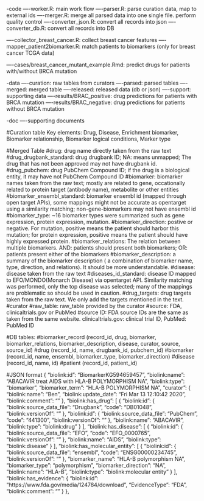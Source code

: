 -code
----worker.R: main work flow
----parser.R: parse curation data, map to external ids
----merger.R: merge all parsed data into one single file. perform quality control
----converter_json.R: convert all records into json 
----converter_db.R: convert all records into DB

----collector_breast_cancer.R: collect breast cancer features
----mapper_patient2biomarker.R: match patients to biomarkers (only for breast cancer TCGA data)

----cases/breast_cancer_mutant_example.Rmd: predict drugs for patients with/without BRCA mutation

-data
----curation: raw tables from curators
----parsed: parsed tables
----merged: merged table
----released: released data (db or json)
----support: supporting data
----results/BRAC_positive: drug predictions for patients with BRCA mutation
----results/BRAC_negative: drug predictions for patients without BRCA mutation

-doc
----supporting documents

#################
#Curation table
Key elements: 
Drug, Disease, Enrichment biomarker, Biomarker relationship,	Biomarker logical conditions,	Marker type

#################
#Merged Table
#drug: drug name directly taken from the raw text
#drug_drugbank_standard: drug drugbank ID; NA: means unmapped; The drug that has not been approved may not have drugbank id.
#drug_pubchem: drug PubChem Compound ID; if the drug is a biological entity, it may have not PubChem Compound ID
#biomarker: biomarker names taken from the raw text; mostly are related to gene, occationally related to protein target (antibody name), metabolite or other entities
#biomarker_ensembl_standard: biomarker ensembl id (mapped through open target APIs), some mappings might not be accurate as opentarget using a similarity matching; non-gene-biomarkers may not have ensembl id
#biomarker_type: ~16 biomarker types were summarized such as gene expression, protein expression, mutation.
#biomarker_direction: postive or negative. For mutation, positive means the patient should harbor this mutation; for protein expression, positive means the patient should have highly expressed protein.
#biomarker_relations: The relation between multiple biomarkers. AND: patients should present both biomarkers; OR: patients present either of the biomarkers
#biomarker_description: a summary of the biomarker description ( a combination of biomarker name, type, direction, and relations). It should be more understandable.
#disease: disease taken from the raw text
#diseases_id_standard: disease ID mapped to EFO/MONDO(Monarch Disease) via opentarget API. Similarity matching was performed, only the top disease was selected; many of the mappings are problematic so should be used in caution.
#drug_targets: drug targets taken from the raw text. We only add the targets mentioned in the text.
#curator
#raw_table: raw_table provided by the curator
#source: FDA, clinicaltrials.gov or PubMed
#source ID: FDA source IDs are the same as taken from the same website. clinicaltrials.gov: clinical trial ID, PubMed: PubMed ID

#################
#DB tables:
#biomarker_record (record_id,	drug,	biomarker,	biomarker_relations,	biomarker_description,	disease,	curator,	source,	source_id)
#drug (record_id, name, drugbank_id, pubchem_id)
#biomarker (record_id, name, ensembl, biomarker_type, biomarker_direction)
#disease (record_id, name, id)
#patient (record_id, patient_id)

#################
#JSON format
 {
        "biolink:id": "BiomarkerKG594659457",
        "biolink:name": "ABACAVIR treat AIDS with HLA-B POLYMORPHISM NA",
        "biolink:type": "biomarker",
        "biomarker_term": "HLA-B POLYMORPHISM NA",
        "curator": {
            "biolink:name": "Ben",
            "biolink:update_date": "Fri Mar 13 12:10:42 2020",
            "biolink:comment": ""
        },
        "biolink:has_drug": [
            {
                "biolink:id": {
                    "biolink:source_data_file": "Drugbank",
                    "code": "DB01048",
                    "biolink:versionOf": ""
                },
                "biolink:id": {
                    "biolink:source_data_file": "PubChem",
                    "code": "441300",
                    "biolink:versionOf": ""
                },
                "biolink:name": "ABACAVIR",
                "biolink:type": "biolink:drug"
            }
        ],
        "biolink:has_disease": [
            {
                "biolink:id": {
                    "biolink:source_data_file": "EFO",
                    "code": "EFO_0000765",
                    "biolink:versionOf": ""
                },
                "biolink:name": "AIDS",
                "biolink:type": "biolink:disease"
            }
        ],
        "biolink:has_molecular_entity": [
            {
                "biolink:id": {
                    "biolink:source_data_file": "ensembl",
                    "code": "ENSG00000234745",
                    "biolink:versionOf": ""
                },
                "biomarker_name": "HLA-B polymorphism NA",
                "biomarker_type": "polymorphism",
                "biomarker_direction": "NA",
                "biolink:name": "HLA-B",
                "biolink:type": "biolink:molecular entity"
            }
        ],
        "biolink:has_evidence": {
            "biolink:id": "https://www.fda.gov/media/124784/download",
            "EvidenceType": "FDA",
            "biolink:comment": ""
        }
    },


################